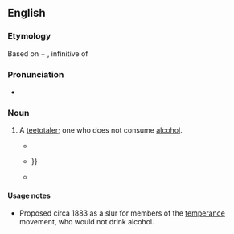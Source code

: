 ==English==

===Etymology===
Based on {{etyl|la|en}} {{term|aqua||water|lang=la}} + {{term|bibere|lang=la}}, infinitive of {{term|bibo|bibō|to drink|lang=la}}

===Pronunciation===
* {{IPA|/æk.wə.bɪb/}}

===Noun===
{{en-noun}}

# {{context|very|rare|obsolete|derogatory}} A [[teetotaler]]; one who does not consume [[alcohol]].
#* {{quote-book|year=1883|title=The Louisville Medical News: a weekly journal of medicine and surgery: Volumes 15-16 |passage=and '''aquabibs''' are epithets bestowed by the champions of alcohol in London upon the temperance folk.}}
#* {{quote-book|year=1949|title=The spectacular San Franciscans|author=Julia Cooley Altrocchi|passage=Dwight L. Moody and John B. Gough, the great '''aquabib''', had commanded attention {{...}}<!--Google Books preview stops here-->}}
#* {{quote-book|year=1966|title=Topographical poetry in XVII-century Eng|author=Robert Arnold Aubin|passage=While its more sober counterpart was directed to quite different ends by a pugnacious '''aquabib''', William Henry Draper}}

====Usage notes====
* Proposed circa 1883 as a slur for members of the [[temperance]] movement, who would not drink alcohol.